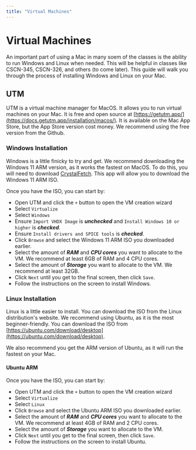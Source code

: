 ```yaml
---
title: "Virtual Machines"
---
```


# Virtual Machines

An important part of using a Mac in many soem of the classes is the ability to run Windows and Linux when needed. This will be helpful in classes like CSCN-345, CSCN-326, and others (to come later). This guide will walk you through the process of installing Windows and Linux on your Mac.

## UTM

UTM is a virtual machine manager for MacOS. It allows you to run virtual machines on your Mac. It is free and open source at [https://getutm.app/](https://docs.getutm.app/installation/macos/). It is available on the Mac App Store, but the App Store version cost money. We recommend using the free version from the Github.

### Windows Installation

Windows is a little finicky to try and get. We recommend downloading the Windows 11 ARM version, as it works the fastest on MacOS. To do this, you will need to download [CrystalFetch](https://apps.apple.com/app/crystalfetch-iso-downloader/id6454431289). This app will allow you to download the Windows 11 ARM ISO.

Once you have the ISO, you can start by:
<Steps>
- Open UTM and click the `+` button to open the VM creation wizard
- Select `Virtualize`
- Select `Windows`
- Ensure `Import VHDX Image` is ***unchecked*** and `Install Windows 10 or higher` is ***checked***.
- Ensure `Install drivers and SPICE tools` is ***checked***.
- Click `Browse` and select the Windows 11 ARM ISO you downloaded earlier.
- Select the amount of ***RAM*** and ***CPU cores*** you want to allocate to the VM. We recommend at least 6GB of RAM and 4 CPU cores.
- Select the amount of ***Storage*** you want to allocate to the VM. We recommend at least 32GB.
- Click `Next` until you get to the final screen, then click `Save`.
- Follow the instructions on the screen to install Windows.
</Steps>

### Linux Installation

Linux is a little easier to install. You can download the ISO from the Linux distribution's website. We recommend using Ubuntu, as it is the most beginner-friendly. You can download the ISO from [https://ubuntu.com/download/desktop](https://ubuntu.com/download/desktop).

We also recommend you get the ARM version of Ubuntu, as it will run the fastest on your Mac.

#### Ubuntu ARM
Once you have the ISO, you can start by:
- Open UTM and click the `+` button to open the VM creation wizard
- Select `Virtualize`
- Select `Linux`
- Click `Browse` and select the Ubuntu ARM ISO you downloaded earlier.
- Select the amount of ***RAM*** and ***CPU cores*** you want to allocate to the VM. We recommend at least 4GB of RAM and 2 CPU cores.
- Select the amount of ***Storage*** you want to allocate to the VM.
- Click `Next` until you get to the final screen, then click `Save`.
- Follow the instructions on the screen to install Ubuntu.
